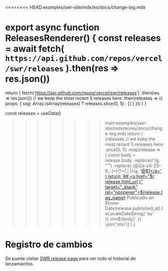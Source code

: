 <<<<<<<< HEAD:examples/swr-site/mdx/es/docs/change-log.mdx

export async function ReleasesRenderer() {
  const releases = await fetch(
    `https://api.github.com/repos/vercel/swr/releases`
  ).then(res => res.json())
========

  return (
    fetch('https://api.github.com/repos/vercel/swr/releases')
      .then(res => res.json())
      // we keep the most recent 5 releases here
      .then(releases => ({
        props: { ssg: Array.isArray(releases) ? releases.slice(0, 5) : [] }
      }))
  )
}

  const releases = useData()
>>>>>>>> main:examples/swr-site/mdx/en/es/docs/change-log.mdx
  return (
    <Markdown>
      {releases
        // we keep the most recent 5 releases here
        .slice(0, 5)
        .map(release => {
          const body = release.body
            .replace(/&#39;/g, "'")
            .replace(
              /@([a-zA-Z0-9_-]+)(?=(,| ))/g,
              '<a href="https://github.com/$1" target="_blank" rel="noopener">@$1</a>'
            )
          return `## <a href="${
            release.html_url
          }" target="_blank" rel="noopener">${release.tag_name}</a>
Publicado en ${new Date(release.published_at).toLocaleDateString(
            'es'
          )}.\n\n${body}`
        })
        .join('\n\n')}
    </Markdown>
  )
}

# Registro de cambios

Se puede visitar [SWR release page](https://github.com/vercel/swr/releases) para
ver todo el historial de lanzamientos.

<ReleasesRenderer />
